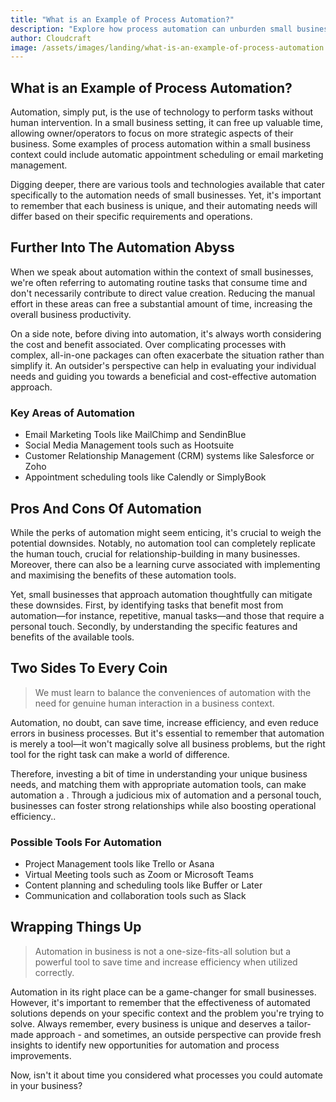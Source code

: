 ```yaml
---
title: "What is an Example of Process Automation?"
description: "Explore how process automation can unburden small businesses, helping them to save time on daily tasks and focus on value creation."
author: Cloudcraft
image: /assets/images/landing/what-is-an-example-of-process-automation.jpg
---
```


## What is an Example of Process Automation?

Automation, simply put, is the use of technology to perform tasks without human intervention. In a small business setting, it can free up valuable time, allowing owner/operators to focus on more strategic aspects of their business. Some examples of process automation within a small business context could include automatic appointment scheduling or email marketing management. 

Digging deeper, there are various tools and technologies available that cater specifically to the automation needs of small businesses. Yet, it's important to remember that each business is unique, and their automating needs will differ based on their specific requirements and operations. 

<ServicesBlurb />

## Further Into The Automation Abyss 

When we speak about automation within the context of small businesses, we're often referring to automating routine tasks that consume time and don't necessarily contribute to direct value creation. Reducing the manual effort in these areas can free a substantial amount of time, increasing the overall business productivity.

On a side note, before diving into automation, it's always worth considering the cost and benefit associated. Over complicating processes with complex, all-in-one packages can often exacerbate the situation rather than simplify it. An outsider's perspective can help in evaluating your individual needs and guiding you towards a beneficial and cost-effective automation approach.

### Key Areas of Automation

 * Email Marketing Tools like MailChimp and SendinBlue
 * Social Media Management tools such as Hootsuite 
 * Customer Relationship Management (CRM) systems like Salesforce or Zoho
 * Appointment scheduling tools like Calendly or SimplyBook 

## Pros And Cons Of Automation 

While the perks of automation might seem enticing, it's crucial to weigh the potential downsides. Notably, no automation tool can completely replicate the human touch, crucial for relationship-building in many businesses. Moreover, there can also be a learning curve associated with implementing and maximising the benefits of these automation tools. 

Yet, small businesses that approach automation thoughtfully can mitigate these downsides. First, by identifying tasks that benefit most from automation—for instance, repetitive, manual tasks—and those that require a personal touch. Secondly, by understanding the specific features and benefits of the available tools.

<GetStartedBlurb />

## Two Sides To Every Coin 

<blockquote>We must learn to balance the conveniences of automation with the need for genuine human interaction in a business context.</blockquote>

Automation, no doubt, can save time, increase efficiency, and even reduce errors in business processes. But it's essential to remember that automation is merely a tool—it won't magically solve all business problems, but the right tool for the right task can make a world of difference. 

Therefore, investing a bit of time in understanding your unique business needs, and matching them with appropriate automation tools, can make automation a . Through a judicious mix of automation and a personal touch, businesses can foster strong relationships while also boosting operational efficiency..

### Possible Tools For Automation 

 * Project Management tools like Trello or Asana
 * Virtual Meeting tools such as Zoom or Microsoft Teams
 * Content planning and scheduling tools like Buffer or Later
 * Communication and collaboration tools such as Slack 

## Wrapping Things Up 

<blockquote>Automation in business is not a one-size-fits-all solution but a powerful tool to save time and increase efficiency when utilized correctly.</blockquote>

Automation in its right place can be a game-changer for small businesses. However, it's important to remember that the effectiveness of automated solutions depends on your specific context and the problem you're trying to solve. Always remember, every business is unique and deserves a tailor-made approach - and sometimes, an outside perspective can provide fresh insights to identify new opportunities for automation and process improvements.

Now, isn't it about time you considered what processes you could automate in your business?
